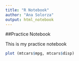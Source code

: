 ```yaml
---
title: "R Notebook"
author: "Ana Solorza"
output: html_notebook
---
```


##Practice Notebook

This is my practice notebook 

```r
plot (mtcars$mpg, mtcars$disp)
```
